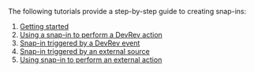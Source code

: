 The following tutorials provide a step-by-step guide to creating snap-ins:
1. [Getting started](/snap-in-development/tutorials/getting-started)
2. [Using a snap-in to perform a DevRev action](/snap-in-development/tutorials/using-a-snap-in-to-perform-a-dev-rev-action)
3. [Snap-in triggered by a DevRev event](/snap-in-development/tutorials/snap-in-triggered-by-a-dev-rev-event)
4. [Snap-in triggered by an external source](/snap-in-development/tutorials/snap-in-triggered-by-an-external-source)
5. [Using snap-in to perform an external action](/snap-in-development/tutorials/using-snap-in-to-perform-an-external-action)
